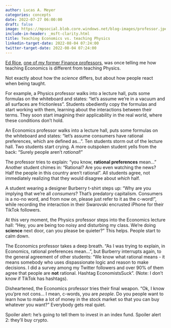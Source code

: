 ```yaml
---
author: Lucas A. Meyer
categories: concepts
date: 2022-07-27 06:00:00
draft: false
image: https://mpsocial.blob.core.windows.net/blog-images/professor.jpeg
include-in-header: _msft-clarity.html
title: Teaching Economics vs. teaching Physics
linkedin-target-date: 2022-08-04 07:24:00
twitter-target-date: 2022-08-04 07:24:00
---
```

[Ed Rice](https://foster.uw.edu/faculty-research/directory/edward-rice/), [one of my former Finance professors](/posts/2022-07-23-teacher-appreciation.qmd), was once telling me how teaching Economics is different from teaching Physics.

Not exactly about how the _science_ differs, but about how people react when being taught.

For example, a Physics professor walks into a lecture hall, puts some formulas on the whiteboard and states: "let's assume we're in a vacuum and all surfaces are frictionless". Students obediently copy the formulas and start working with them, learning about the interactions between their terms. They soon start imagining their applicability in the real world, where these conditions don't hold.

An Economics professor walks into a lecture hall, puts some formulas on the whiteboard and states: "let's assume consumers have rational preferences, which are defined as...". Ten students storm out of the lecture hall. Two students start crying. A more outspoken student yells from the back: "Surely people aren't _rational_!" 

The professor tries to explain: "you know, **rational preferences** mean..." Another student chimes in: "Rational? Are you even watching the news? Half the people in this country aren't rational". All students agree, not immediately realizing that they would disagree about _which_ half. 

A student wearing a designer Burberry t-shirt steps up: "Why are you implying that we're all _consumers_? That's predatory capitalism. Consumers is a no-no word, and from now on, please just refer to it as the c-word!", while recording the interaction in their Swarovski encrusted iPhone for their TikTok followers.

At this very moment, the Physics professor steps into the Economics lecture hall: "Hey, you are being too noisy and disturbing my class. We're doing **science** next door, can you please be quieter?" This helps. People start to calm down. 

The Economics professor takes a deep breath. "As I was trying to explain, in Economics, rational preferences mean...", but Burberry interrupts again, to the general agreement of other students: "We know what rational means - it means somebody who uses dispassionate logic and reason to make decisions. I did a survey among my Twitter followers and over 90% of them agree that people are **not** rational. Hashtag EconomistsSuck". (Note: I don't know if TikTok has hashtags).

Disheartened, the Economics professor tries their final weapon. "Ok, I know you'pre not cons... I mean, c-words, you are _people_. Do you people want to learn how to make a lot of money in the stock market so that you can buy whatever you want?" Everybody gets real quiet.

Spoiler alert: he's going to tell them to invest in an index fund. Spoiler alert 2: they'll buy crypto.
